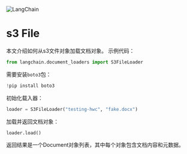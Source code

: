 

<Head>
  <script>
    {
      `(function() {
         var _hmt = _hmt || [];
(function() {
  var hm = document.createElement("script");
  hm.src = "https://hm.baidu.com/hm.js?e60fb290e204e04c5cb6f79b0ac1e697";
  var s = document.getElementsByTagName("script")[0]; 
  s.parentNode.insertBefore(hm, s);
})();
       })();`
    }
  </script>
</Head>

![LangChain](https://pica.zhimg.com/50/v2-56e8bbb52aa271012541c1fe1ceb11a2_r.gif)



s3 File
==========================================================

本文介绍如何从s3文件对象加载文档对象。
示例代码：

```python
from langchain.document_loaders import S3FileLoader
```

需要安装`boto3`包：

```python
!pip install boto3
```

初始化载入器：

```python
loader = S3FileLoader("testing-hwc", "fake.docx")
```

加载并返回文档对象：

```python
loader.load()
```

返回结果是一个Document对象列表，其中每个对象包含文档内容和元数据。